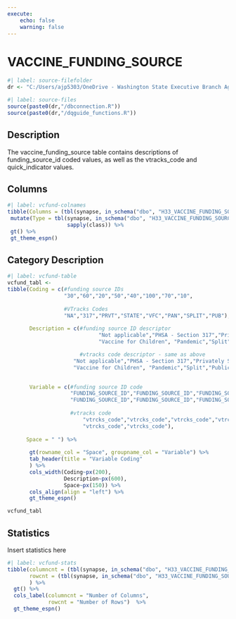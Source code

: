 ```yaml
---
execute:
    echo: false
    warning: false
---
```


# VACCINE_FUNDING_SOURCE {.unnumbered}

```r
#| label: source-filefolder
dr <- "C:/Users/ajp5303/OneDrive - Washington State Executive Branch Agencies/source_scripts"
```

```r
#| label: source-files
source(paste0(dr,"/dbconnection.R"))
source(paste0(dr,"/dqguide_functions.R"))
```

## Description

The vaccine_funding_source table contains descriptions of funding_source_id coded values, as well as the vtracks_code and quick_indicator values.

## Columns

```r
#| label: vcfund-colnames
tibble(Columns = (tbl(synapse, in_schema("dbo", "H33_VACCINE_FUNDING_SOURCE")) %>% colnames())) %>%
 mutate(Type = tbl(synapse, in_schema("dbo", "H33_VACCINE_FUNDING_SOURCE")) %>% head(1) %>% as_tibble() %>% 
                   sapply(class)) %>%
 gt() %>%
 gt_theme_espn()
```

## Category Description

```r
#| label: vcfund-table
vcfund_tabl <-
tibble(Coding = c(#funding source IDs
                  "30","60","20","50","40","100","70","10", 
                  
                  #VTracks Codes
                  "NA","317","PRVT","STATE","VFC","PAN","SPLIT","PUB"),
		  
       Description = c(#funding source ID descriptor
			                 "Not applicable","PHSA - Section 317","Privately Supplied", "State Supplied", 
			                 "Vaccine for Children", "Pandemic","Split","Publicly Supplied",

                       #vtracks code descriptor - same as above
                     "Not applicable","PHSA - Section 317","Privately Supplied", "State Supplied", 
                     "Vaccine for Children", "Pandemic","Split","Publicly Supplied"),

       
       Variable = c(#funding source ID code
                    "FUNDING_SOURCE_ID","FUNDING_SOURCE_ID","FUNDING_SOURCE_ID","FUNDING_SOURCE_ID",
                    "FUNDING_SOURCE_ID","FUNDING_SOURCE_ID","FUNDING_SOURCE_ID","FUNDING_SOURCE_ID",
                    
                    #vtracks code
		                "vtrcks_code","vtrcks_code","vtrcks_code","vtrcks_code","vtrcks_code","vtrcks_code",
		                "vtrcks_code","vtrcks_code"),
                    
      Space = " ") %>%
  
       gt(rowname_col = "Space", groupname_col = "Variable") %>%
       tab_header(title = "Variable Coding"
       ) %>%
       cols_width(Coding~px(200),
                  Description~px(600),
                  Space~px(150)) %>%
       cols_align(align = "left") %>%
       gt_theme_espn()

vcfund_tabl
```

## Statistics

Insert statistics here

```r
#| label: vcfund-stats
tibble(columncnt = (tbl(synapse, in_schema("dbo", "H33_VACCINE_FUNDING_SOURCE")) %>% ncol()),
       rowcnt = (tbl(synapse, in_schema("dbo", "H33_VACCINE_FUNDING_SOURCE"))) %>% nrow2()
       ) %>%
  gt() %>%
  cols_label(columncnt = "Number of Columns",
             rowcnt = "Number of Rows")  %>%
  gt_theme_espn()
```
